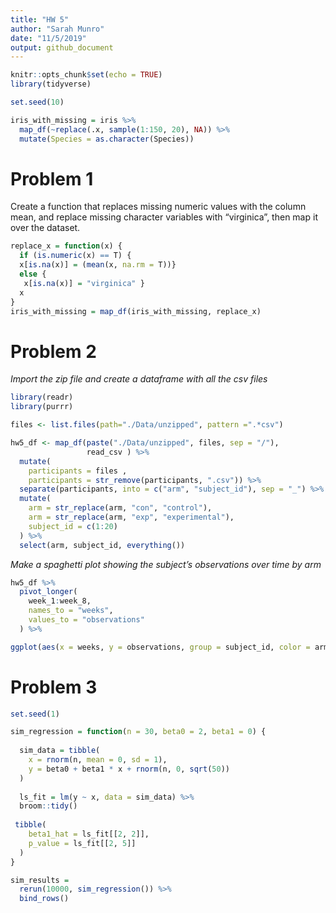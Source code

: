 ```yaml
---
title: "HW 5"
author: "Sarah Munro"
date: "11/5/2019"
output: github_document
---
```


```r
knitr::opts_chunk$set(echo = TRUE)
library(tidyverse)

set.seed(10)

iris_with_missing = iris %>% 
  map_df(~replace(.x, sample(1:150, 20), NA)) %>%
  mutate(Species = as.character(Species))
```

# Problem 1

Create a function that replaces missing numeric values with the column mean, and replace missing character variables with "virginica", then map it over the dataset.
```r
replace_x = function(x) {
  if (is.numeric(x) == T) {
  x[is.na(x)] = (mean(x, na.rm = T))}
  else {
   x[is.na(x)] = "virginica" }
  x
}
iris_with_missing = map_df(iris_with_missing, replace_x)
```

# Problem 2 
 
_Import the zip file and create a dataframe with all the csv files_
```r
library(readr)
library(purrr)

files <- list.files(path="./Data/unzipped", pattern =".*csv")

hw5_df <- map_df(paste("./Data/unzipped", files, sep = "/"), 
                 read_csv ) %>% 
  mutate(
    participants = files ,
    participants = str_remove(participants, ".csv")) %>%
  separate(participants, into = c("arm", "subject_id"), sep = "_") %>%
  mutate(
    arm = str_replace(arm, "con", "control"),
    arm = str_replace(arm, "exp", "experimental"),
    subject_id = c(1:20)
  ) %>%
  select(arm, subject_id, everything())
```

_Make a spaghetti plot showing the subject's observations over time by arm_ 
```r
hw5_df %>%
  pivot_longer(
    week_1:week_8,
    names_to = "weeks",
    values_to = "observations"
  ) %>%

ggplot(aes(x = weeks, y = observations, group = subject_id, color = arm)) + geom_line()
```

# Problem 3


```r
set.seed(1)

sim_regression = function(n = 30, beta0 = 2, beta1 = 0) {
  
  sim_data = tibble(
    x = rnorm(n, mean = 0, sd = 1),
    y = beta0 + beta1 * x + rnorm(n, 0, sqrt(50))
  )
  
  ls_fit = lm(y ~ x, data = sim_data) %>%
  broom::tidy()
  
 tibble(
    beta1_hat = ls_fit[[2, 2]],
    p_value = ls_fit[[2, 5]]
  )
}
```

```r
sim_results = 
  rerun(10000, sim_regression()) %>% 
  bind_rows()
```





